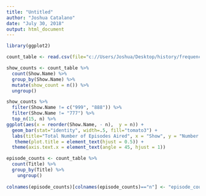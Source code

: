 ```yaml
---
title: "Untitled"
author: "Joshua Catalano"
date: "July 30, 2018"
output: html_document
---
```

```r
library(ggplot2)
```

```r

count_table <- read.csv(file="c://Users/Joshua/Desktop/history/frequency_data.csv", header=TRUE, sep=",")

show_counts <- count_table %>% 
  count(Show.Name) %>% 
  group_by(Show.Name) %>% 
  mutate(show_count = n()) %>% 
  ungroup()


```



```r
show_counts %>% 
  filter(Show.Name != c("999", "888")) %>%
  filter(Show.Name != "777") %>%
  top_n(15, n) %>%
ggplot(aes(x = reorder(Show.Name, - n),  y = n)) + 
  geom_bar(stat="identity", width=.5, fill="tomato3") + 
  labs(title="Total Number of Episodes Aired", x = "Show", y = "Number of episodes aired") + 
   theme(plot.title = element_text(hjust = 0.5)) +
  theme(axis.text.x = element_text(angle = 45, hjust = 1))
```



```r
episode_counts <- count_table %>% 
  count(Title) %>% 
  group_by(Title) %>% 
    ungroup()
  
colnames(episode_counts)[colnames(episode_counts)=="n"] <- "episode_count"

```

